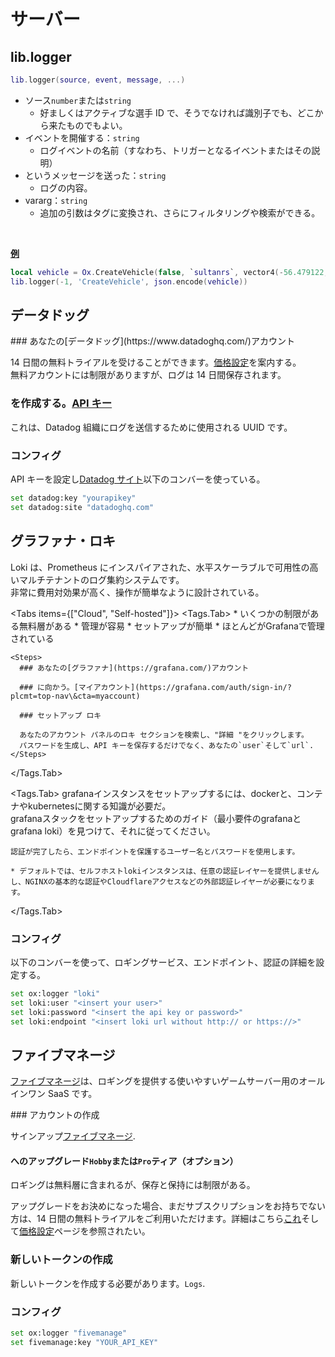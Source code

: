 
# サーバー

## lib.logger

```lua
lib.logger(source, event, message, ...)
```

- ソース`number`または`string`
  - 好ましくはアクティブな選手 ID で、そうでなければ識別子でも、どこから来たものでもよい。
- イベントを開催する：`string`
  - ログイベントの名前（すなわち、トリガーとなるイベントまたはその説明）
- というメッセージを送った：`string`
  - ログの内容。
- vararg：`string`
  - 追加の引数はタグに変換され、さらにフィルタリングや検索ができる。

<br />

<u>**例**</u>

```lua
local vehicle = Ox.CreateVehicle(false, `sultanrs`, vector4(-56.479122, -1116.870362, 26.432250, 0.000030517578))
lib.logger(-1, 'CreateVehicle', json.encode(vehicle))
```

## データドッグ

<Steps>
  ### あなたの[データドッグ](https://www.datadoghq.com/)アカウント

14 日間の無料トライアルを受けることができます。[価格設定](https://www.datadoghq.com/pricing/)を案内する。\
 無料アカウントには制限がありますが、ログは 14 日間保存されます。

### を作成する。[API キー](https://app.datadoghq.com/organization-settings/api-keys)

これは、Datadog 組織にログを送信するために使用される UUID です。

### コンフィグ

API キーを設定し[Datadog サイト](https://docs.datadoghq.com/getting_started/site/)以下のコンバーを使っている。

```bash
set datadog:key "yourapikey"
set datadog:site "datadoghq.com"
```

</Steps>

## グラファナ・ロキ

Loki は、Prometheus にインスパイアされた、水平スケーラブルで可用性の高いマルチテナントのログ集約システムです。\
非常に費用対効果が高く、操作が簡単なように設計されている。

<Tabs items={["Cloud", "Self-hosted"]}>
  <Tags.Tab>
    * いくつかの制限がある無料層がある
    * 管理が容易
    * セットアップが簡単
    * ほとんどがGrafanaで管理されている

    <Steps>
      ### あなたの[グラファナ](https://grafana.com/)アカウント

      ### に向かう。[マイアカウント](https://grafana.com/auth/sign-in/?plcmt=top-nav\&cta=myaccount)

      ### セットアップ ロキ

      あなたのアカウント パネルのロキ セクションを検索し、"詳細 "をクリックします。
      パスワードを生成し、API キーを保存するだけでなく、あなたの`user`そして`url`.
    </Steps>

  </Tags.Tab>

  <Tags.Tab>
    grafanaインスタンスをセットアップするには、dockerと、コンテナやkubernetesに関する知識が必要だ。\
    grafanaスタックをセットアップするためのガイド（最小要件のgrafanaとgrafana loki）を見つけて、それに従ってください。

    認証が完了したら、エンドポイントを保護するユーザー名とパスワードを使用します。

    * デフォルトでは、セルフホストlokiインスタンスは、任意の認証レイヤーを提供しませんし、NGINXの基本的な認証やCloudflareアクセスなどの外部認証レイヤーが必要になります。

  </Tags.Tab>
</Tabs>

### コンフィグ

以下のコンバーを使って、ロギングサービス、エンドポイント、認証の詳細を設定する。

```bash
set ox:logger "loki"
set loki:user "<insert your user>"
set loki:password "<insert the api key or password>"
set loki:endpoint "<insert loki url without http:// or https://>"
```

## ファイブマネージ

[ファイブマネージ](https://fivemanage.com/?ref=overextended)は、ロギングを提供する使いやすいゲームサーバー用のオールインワン SaaS です。

<Steps>
  ### アカウントの作成

サインアップ[ファイブマネージ](https://fivemanage.com/?ref=overextended).

#### へのアップグレード`Hobby`または`Pro`ティア（オプション）

ロギングは無料層に含まれるが、保存と保持には制限がある。

アップグレードをお決めになった場合、まだサブスクリプションをお持ちでない方は、14 日間の無料トライアルをご利用いただけます。詳細はこちら[これ](https://fivemanage.com/profile/billing?ref=overextended)そして[価格設定](https://fivemanage.com/pricing?ref=overextended)ページを参照されたい。

### 新しいトークンの作成

新しいトークンを作成する必要があります。`Logs`.

### コンフィグ

```bash
set ox:logger "fivemanage"
set fivemanage:key "YOUR_API_KEY"
```

</Steps>
